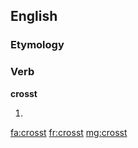 ==English==

===Etymology===
{{suffix|cross|t}}

===Verb===
'''crosst'''

# {{archaic}} {{past of|cross}}

[[fa:crosst]]
[[fr:crosst]]
[[mg:crosst]]